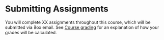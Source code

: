 # Submitting Assignments {-}

You will complete XX assignments throughout this course, which will be submitted via Box email. See [Course grading](#course-grading) for an explanation of how your grades will be calculated.